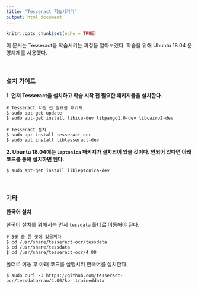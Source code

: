 ```yaml
---
title: "Tesseract 학습시키기"
output: html_document
---
```


```r
knitr::opts_chunk$set(echo = TRUE)
```

이 문서는 Tesseract을 학습시키는 과정을 알아보겠다. 학습을 위해 Ubuntu 18.04 운영체제를 사용했다.

<br>  

### 설치 가이드

**1. 먼저 Tesseract을 설치하고 학습 시작 전 필요한 패키지들을 설치한다.**

```
# Tesseract 학습 전 필요한 패키지
$ sudo apt-get update
$ sudo apt-get install libicu-dev libpango1.0-dev libcairo2-dev

# Tesseract 설치
$ sudo apt install tesseract-ocr
$ sudo apt install libtesseract-dev

```  

**2. Ubuntu 18.04에는 `Leptonica` 패키지가 설치되어 있을 것이다. 안되어 있다면 아래 코드를 통해 설치하면 된다.**

```
$ sudo apt-get install libleptonica-dev
```



<br>

### 기타  

**한국어 설치**  

한국어 설치를 위해서는 먼서 `tessdata` 폴더로 이동해야 된다.

```
# 3곳 중 한 곳에 있을꺼다
$ cd /usr/share/tesseract-ocr/tessdata
$ cd /usr/share/tessdata
$ cd /usr/share/tesseract-ocr/4.00

```

폴더로 이동 후 아래 코드를 실행시켜 한국어를 설치한다.  

```
$ sudo curl -O https://github.com/tesseract-ocr/tessdata/raw/4.00/kor.traineddata
```


